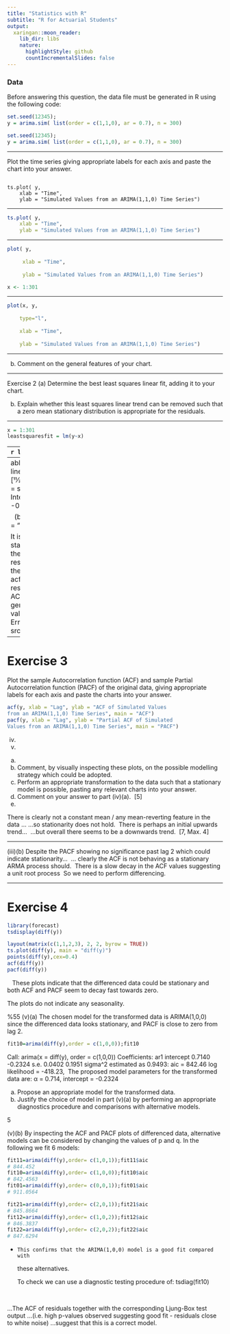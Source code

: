 ```yaml
---
title: "Statistics with R"
subtitle: "R for Actuarial Students"
output:
  xaringan::moon_reader:
    lib_dir: libs
    nature:
      highlightStyle: github
      countIncrementalSlides: false
---
```




### Data
Before answering this question, the data file must be generated in R using the following code:


```r
set.seed(12345); 
y = arima.sim( list(order = c(1,1,0), ar = 0.7), n = 300)

set.seed(12345); 
y = arima.sim( list(order = c(1,1,0), ar = 0.7), n = 300)
```

---

Plot the time series giving appropriate labels for each axis and paste the chart into your answer.


<pre><code>
ts.plot( y, 
    xlab = "Time", 
    ylab = "Simulated Values from an ARIMA(1,1,0) Time Series")
</code></pre>

---

```r
ts.plot( y, 
    xlab = "Time", 
    ylab = "Simulated Values from an ARIMA(1,1,0) Time Series")
```

---

```r
plot( y, 
  
     xlab = "Time", 
  
     ylab = "Simulated Values from an ARIMA(1,1,0) Time Series")

x <- 1:301

```

---

```r
plot(x, y, 
    
    type="l", 
    
    xlab = "Time", 
  
    ylab = "Simulated Values from an ARIMA(1,1,0) Time Series")
```


---

(b) Comment on the general features of your chart.

---

Exercise 2
(a) Determine the best least squares linear fit, adding it to your chart.

(b) Explain whether this least squares linear trend can be removed such that a zero mean stationary distribution is appropriate for the residuals.


---

```r
x = 1:301
leastsquaresfit = lm(y~x)
```

---
```r
leastsquaresfit$coefficients
```

(ii) (a)
​
Intercept: 16.4405647
Slope: -0.2436929 

---
abline(leastsquaresfit)
OR:
lines(leastsquaresfit$fitted.values) [11⁄2]
Error in parse(text = x, srcfile = src): <text>:4:22: unexpected input
3: Intercept: 16.4405647
4: Slope: -0.2436929 [11<e2>
  ^
Traceback:


​
​
(b)
plot(leastsquaresfit$res, xlab = "Time", ylab="Residuals")
​
 
It is clear that the residuals are not stationary as they are negative in the first third
followed by positive residuals in the middle part and then negative in the last part.
​
OR:
acf(leastsquaresfit$res)
The residuals are not stationary as the ACF of the residuals seems to generate a unit root as
the ACF values are very slowly decaying.
​
Error in parse(text = x, srcfile = src): <text>:7:4: unexpected symbol

---

Exercise 3
========================================
Plot the sample Autocorrelation function (ACF) and sample Partial Autocorrelation function (PACF) of the original data, giving appropriate labels for each axis and paste the charts into your answer.

```r
acf(y, xlab = "Lag", ylab = "ACF of Simulated Values
from an ARIMA(1,1,0) Time Series", main = "ACF")
pacf(y, xlab = "Lag", ylab = "Partial ACF of Simulated
Values from an ARIMA(1,1,0) Time Series", main = "PACF")   
```


(iv)
(v)
(a)
(b) Comment, by visually inspecting these plots, on the possible modelling
strategy which could be adopted.
​
(a) Perform an appropriate transformation to the data such that a stationary
model is possible, pasting any relevant charts into your answer.
​
(b) Comment on your answer to part (iv)(a).
​
[5]
(b)


There is clearly not a constant mean / any mean-reverting feature in the data ... 
...so stationarity does not hold.
​
There is perhaps an initial upwards trend...
​
...but overall there seems to be a downwards trend.
​
[7, Max. 4]
​
​
 

---
 
(iii)(b)
Despite the PACF showing no significance past lag 2 which could indicate
stationarity...
​
... clearly the ACF is not behaving as a stationary ARMA process should.
​
There is a slow decay in the ACF values suggesting a unit root process
​
So we need to perform differencing.

---

Exercise 4
=============================



```r
library(forecast)
tsdisplay(diff(y))  
```



```r
layout(matrix(c(1,1,2,3), 2, 2, byrow = TRUE))
ts.plot(diff(y), main = "diff(y)")
points(diff(y),cex=0.4)
acf(diff(y))
pacf(diff(y))
```



​
​
​
These plots indicate that the differenced data could be stationary and both ACF and
PACF seem to decay fast towards zero.
​
​
 
The plots do not indicate any seasonality.

%55
(v)(a)
The chosen model for the transformed data is ARIMA(1,0,0) since the differenced
data looks stationary, and PACF is close to zero from lag 2.
​


```r
fit10=arima(diff(y),order = c(1,0,0));fit10
```


Call:
arima(x = diff(y), order = c(1,0,0))
Coefficients:
ar1 intercept
0.7140
-0.2324
s.e. 0.0402
0.1951
sigma^2 estimated as 0.9493:
aic = 842.46
log likelihood = -418.23,
​
The proposed model parameters for the transformed data are:
α = 0.714, intercept = -0.2324



(a) Propose an appropriate model for the transformed data.
​
(b) Justify the choice of model in part (v)(a) by performing an appropriate
diagnostics procedure and comparisons with alternative models.


5

(v)(b)
By inspecting the ACF and PACF plots of differenced data, alternative models can be
considered by changing the values of p and q. In the following we fit 6 models:
​


```r
fit11=arima(diff(y),order= c(1,0,1));fit11$aic
# 844.452
fit10=arima(diff(y),order= c(1,0,0));fit10$aic
# 842.4563
fit01=arima(diff(y),order= c(0,0,1));fit01$aic
# 911.0564
```

```r
fit21=arima(diff(y),order= c(2,0,1));fit21$aic
# 845.8664
fit12=arima(diff(y),order= c(1,0,2));fit12$aic
# 846.3837
fit22=arima(diff(y),order= c(2,0,2));fit22$aic
# 847.6294
```



*     This confirms that the ARIMA(1,0,0) model is a good fit compared with
these alternatives.

    To check we can use a diagnostic testing procedure of:
tsdiag(fit10)

​
 
...The ACF of residuals together with the corresponding Ljung-Box test output
...(i.e. high p-values observed suggesting good fit - residuals close to white noise)
...suggest that this is a correct model.

